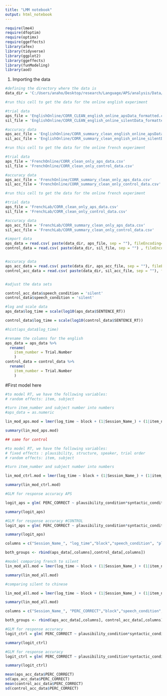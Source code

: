 ---
title: "LMM notebook"
output: html_notebook
---


```{r}
require(lme4)
require(dfoptim)
require(optimx)
require(ggeffects)
library(afex)
library(tidyverse)
library(ggplot2)
library(ggeffects)
library(funModeling)
library(aod)

```

1. Importing the data

```{r}
#defining the directory where the data is
data_dir = 'C:/Users/anaho/Desktop/research/Language/APS/analysis/Data/Processed data/'

```


```{r English Data import}
#run this cell to get the data for the online english experiment

#trial data
aps_file = 'EnglishOnline/CORR_CLEAN_english_online_apsData_formatted.csv'
sil_file = 'EnglishOnline/CORR_CLEAN_english_online_silentData_formatted.csv'

#accuracy data
aps_acc_file = 'EnglishOnline/CORR_summary_clean_english_online_apsData_formatted.csv'
sil_acc_file = 'EnglishOnline/CORR_summary_clean_english_online_silentData_formatted.csv'

```



```{r French Data import}
#run this cell to get the data for the online french experiment

#trial data
aps_file = 'FrenchOnline/CORR_clean_only_aps_data.csv'
sil_file = 'FrenchOnline/CORR_clean_only_control_data.csv'

#accuracy data
aps_acc_file = 'FrenchOnline/CORR_summary_clean_only_aps_data.csv'
sil_acc_file = 'FrenchOnline/CORR_summary_clean_only_control_data.csv'  
```


```{r Lab Data import}
#run this cell to get the data for the online french experiment

#trial data
aps_file = 'FrenchLab/CORR_clean_only_aps_data.csv'
sil_file = 'FrenchLab/CORR_clean_only_control_data.csv'

#accuracy data
aps_acc_file = 'FrenchLab/CORR_summary_clean_only_aps_data.csv'
sil_acc_file = 'FrenchLab/CORR_summary_clean_only_control_data.csv'  

```

```{r}
#import data
aps_data = read.csv( paste(data_dir, aps_file, sep = ""), fileEncoding='latin1')
control_data = read.csv( paste(data_dir, sil_file, sep = "") , fileEncoding='latin1')


#accuracy data
aps_acc_data = read.csv( paste(data_dir, aps_acc_file, sep = ""), fileEncoding='latin1')
control_acc_data = read.csv( paste(data_dir, sil_acc_file, sep = ""), fileEncoding='latin1')


#adjust the data sets

control_acc_data$speech_condition = 'silent'
control_data$speech_condition = 'silent'

#log and scale data
aps_data$log_time = scale(log10(aps_data$SENTENCE_RT)) 

control_data$log_time = scale(log10(control_data$SENTENCE_RT)) 

#hist(aps_data$log_time)
```


```{r Only for online english data}
#rename the columns for the english
aps_data = aps_data %>% 
  rename(
    item_number = Trial.Number  
    )
control_data = control_data %>% 
  rename(
    item_number = Trial.Number  
    )
```


#First model here
```{r}
#to model RT, we have the following variables:
# random effects: item, subject

#turn item_number and subject number into numbers
#aps_data = as.numeric

lin_mod_aps.mod = lmer(log_time ~ block + (1|Session_Name_) + (1|item_number)  + plausibility_condition*speech_condition*syntactic_condition, data = aps_data, REML = FALSE, control = lmerControl(optimizer ="Nelder_Mead"))

summary(lin_mod_aps.mod)

```

```{r}
## same for control

#to model RT, we have the following variables:
# fixed effects : plausibility, structure, speaker, trial order
# random effects: item, subject

#turn item_number and subject number into numbers

lin_mod_ctrl.mod = lmer(log_time ~ block + (1|Session_Name_) + (1|item_number)  + plausibility_condition*syntactic_condition, data = control_data, REML = FALSE, control = lmerControl(optimizer ="Nelder_Mead"))

summary(lin_mod_ctrl.mod)

```

```{r}

#GLM for response accuracy APS

logit_aps = glm( PERC_CORRECT ~ plausibility_condition*syntactic_condition*speech_condition*block , data = aps_acc_data )

summary(logit_aps)

```
```{r}
#GLM for response accuracy #CONTROL
logit_aps = glm( PERC_CORRECT ~ plausibility_condition*syntactic_condition*block , data = control_acc_data )

summary(logit_aps)
```

```{r}
columns = c("Session_Name_", "log_time","block","speech_condition", "plausibility_condition", "syntactic_condition", "item_number")

both_groups <- rbind(aps_data[,columns],control_data[,columns])


```

```{r}
#model comparing french to silent
lin_mod_all.mod = lmer(log_time ~ block + (1|Session_Name_) + (1|item_number)  + plausibility_condition*syntactic_condition*speech_condition, data = both_groups[both_groups$speech_condition != "native",], REML = FALSE, control = lmerControl(optimizer ="Nelder_Mead"))

summary(lin_mod_all.mod)
```

```{r}
#comparing silent to chinese

lin_mod_all.mod = lmer(log_time ~ block + (1|Session_Name_) + (1|item_number)  + plausibility_condition*syntactic_condition*speech_condition, data = both_groups[both_groups$speech_condition != "non-native",], REML = FALSE, control = lmerControl(optimizer ="Nelder_Mead"))

summary(lin_mod_all.mod)
```
```{r}
columns = c("Session_Name_", "PERC_CORRECT","block","speech_condition", "plausibility_condition", "syntactic_condition")

both_groups <- rbind(aps_acc_data[,columns], control_acc_data[,columns])
```
```{r}

#GLM for response accuracy
logit_ctrl = glm( PERC_CORRECT ~ plausibility_condition*syntactic_condition*block*speech_condition, data = both_groups[both_groups$speech_condition != "non-native",] )

summary(logit_ctrl)
```
```{r}
#GLM for response accuracy
logit_ctrl = glm( PERC_CORRECT ~ plausibility_condition*syntactic_condition*block*speech_condition, data = both_groups[both_groups$speech_condition != "native",] )

summary(logit_ctrl)
```

```{r}
mean(aps_acc_data$PERC_CORRECT)
sd(aps_acc_data$PERC_CORRECT)
mean(control_acc_data$PERC_CORRECT)
sd(control_acc_data$PERC_CORRECT)
```
